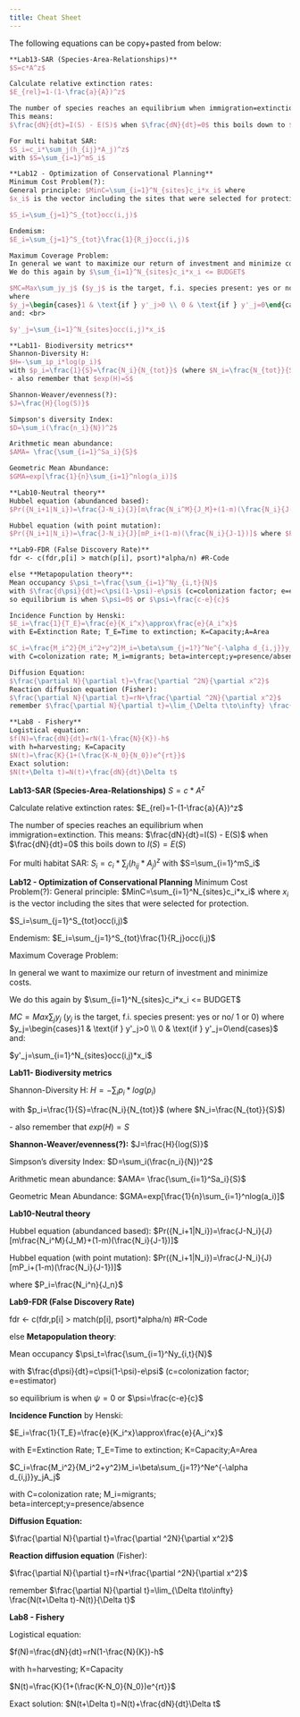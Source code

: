 ```yaml
---
title: Cheat Sheet
---
```


The following equations can be copy+pasted from below:

```tex
**Lab13-SAR (Species-Area-Relationships)**
$S=c*A^z$

Calculate relative extinction rates:
$E_{rel}=1-(1-\frac{a}{A})^z$

The number of species reaches an equilibrium when immigration=extinction.
This means: 
$\frac{dN}{dt}=I(S) - E(S)$ when $\frac{dN}{dt}=0$ this boils down to $I(S)=E(S)$

For multi habitat SAR:
$S_i=c_i*\sum_j(h_{ij}*A_j)^z$
with $S=\sum_{i=1}^mS_i$

**Lab12 - Optimization of Conservational Planning**
Minimum Cost Problem(?):
General principle: $MinC=\sum_{i=1}^N_{sites}c_i*x_i$ where
$x_i$ is the vector including the sites that were selected for protection.

$S_i=\sum_{j=1}^S_{tot}occ(i,j)$ 

Endemism:
$E_i=\sum_{j=1}^S_{tot}\frac{1}{R_j}occ(i,j)$

Maximum Coverage Problem:
In general we want to maximize our return of investment and minimize costs.
We do this again by $\sum_{i=1}^N_{sites}c_i*x_i <= BUDGET$

$MC=Max\sum_jy_j$ ($y_j$ is the target, f.i. species present: yes or no/ 1 or 0)
where 
$y_j=\begin{cases}1 & \text{if } y'_j>0 \\ 0 & \text{if } y'_j=0\end{cases}$ 
and: <br>

$y'_j=\sum_{i=1}^N_{sites}occ(i,j)*x_i$

**Lab11- Biodiversity metrics**
Shannon-Diversity H:
$H=-\sum_ip_i*log(p_i)$
with $p_i=\frac{1}{S}=\frac{N_i}{N_{tot}}$ (where $N_i=\frac{N_{tot}}{S}$)
- also remember that $exp(H)=S$

Shannon-Weaver/evenness(?):
$J=\frac{H}{log(S)}$

Simpson's diversity Index: 
$D=\sum_i(\frac{n_i}{N})^2$

Arithmetic mean abundance:
$AMA= \frac{\sum_{i=1}^Sa_i}{S}$

Geometric Mean Abundance:
$GMA=exp[\frac{1}{n}\sum_{i=1}^nlog(a_i)]$

**Lab10-Neutral theory**
Hubbel equation (abundanced based):
$Pr({N_i+1|N_i})=\frac{J-N_i}{J}[m\frac{N_i^M}{J_M}+(1-m)(\frac{N_i}{J-1})]$

Hubbel equation (with point mutation):
$Pr({N_i+1|N_i})=\frac{J-N_i}{J}[mP_i+(1-m)(\frac{N_i}{J-1})]$ where $P_i=\frac{N_i^n}{J_n}$

**Lab9-FDR (False Discovery Rate)**
fdr <- c(fdr,p[i] > match(p[i], psort)*alpha/n) #R-Code

else **Metapopulation theory**:
Mean occupancy $\psi_t=\frac{\sum_{i=1}^Ny_{i,t}{N}$
with $\frac{d\psi}{dt}=c\psi(1-\psi)-e\psi$ (c=colonization factor; e=estimator)
so equilibrium is when $\psi=0$ or $\psi=\frac{c-e}{c}$

Incidence Function by Henski:
$E_i=\frac{1}{T_E}=\frac{e}{K_i^x}\approx\frac{e}{A_i^x}$
with E=Extinction Rate; T_E=Time to extinction; K=Capacity;A=Area

$C_i=\frac{M_i^2}{M_i^2+y^2}M_i=\beta\sum_{j=1?}^Ne^{-\alpha d_{i,j}}y_jA_j$
with C=colonization rate; M_i=migrants; beta=intercept;y=presence/absence

Diffusion Equation:
$\frac{\partial N}{\partial t}=\frac{\partial ^2N}{\partial x^2}$
Reaction diffusion equation (Fisher):
$\frac{\partial N}{\partial t}=rN+\frac{\partial ^2N}{\partial x^2}$
remember $\frac{\partial N}{\partial t}=\lim_{\Delta t\to\infty} \frac{N(t+\Delta t)-N(t)}{\Delta t}$

**Lab8 - Fishery**
Logistical equation:
$f(N)=\frac{dN}{dt}=rN(1-\frac{N}{K})-h$
with h=harvesting; K=Capacity
$N(t)=\frac{K}{1+(\frac{K-N_0}{N_0})e^{rt}}$
Exact solution:
$N(t+\Delta t)=N(t)+\frac{dN}{dt}\Delta t$
```

**Lab13-SAR (Species-Area-Relationships)** $S=c*A^z$

Calculate relative extinction rates: $E_{rel}=1-(1-\frac{a}{A})^z$

The number of species reaches an equilibrium when immigration=extinction. This means: $\frac{dN}{dt}=I(S) - E(S)$ when $\frac{dN}{dt}=0$ this boils down to $I(S)=E(S)$

For multi habitat SAR: $S_i=c_i*\sum_j(h_{ij}*A_j)^z$ with $S=\sum_{i=1}^mS_i$

**Lab12 - Optimization of Conservational Planning** Minimum Cost Problem(?): General principle: $MinC=\sum_{i=1}^N_{sites}c_i*x_i$ where $x_i$ is the vector including the sites that were selected for protection.

$S_i=\sum_{j=1}^S_{tot}occ(i,j)$

Endemism: $E_i=\sum_{j=1}^S_{tot}\frac{1}{R_j}occ(i,j)$

Maximum Coverage Problem:

In general we want to maximize our return of investment and minimize costs.

We do this again by $\sum_{i=1}^N_{sites}c_i*x_i <= BUDGET$

$MC=Max\sum_jy_j$ ($y_j$ is the target, f.i. species present: yes or no/ 1 or 0) where $y_j=\begin{cases}1 & \text{if } y'_j>0 \\ 0 & \text{if } y'_j=0\end{cases}$ and:

$y'_j=\sum_{i=1}^N_{sites}occ(i,j)*x_i$

**Lab11- Biodiversity metrics**

Shannon-Diversity H: $H=-\sum_ip_i*log(p_i)$

with $p_i=\frac{1}{S}=\frac{N_i}{N_{tot}}$ (where $N_i=\frac{N_{tot}}{S}$)

\- also remember that $exp(H)=S$

**Shannon-Weaver/evenness(?):** $J=\frac{H}{log(S)}$

Simpson's diversity Index: $D=\sum_i(\frac{n_i}{N})^2$

Arithmetic mean abundance: $AMA= \frac{\sum_{i=1}^Sa_i}{S}$

Geometric Mean Abundance: $GMA=exp[\frac{1}{n}\sum_{i=1}^nlog(a_i)]$

**Lab10-Neutral theory**

Hubbel equation (abundanced based): $Pr({N_i+1|N_i})=\frac{J-N_i}{J}[m\frac{N_i^M}{J_M}+(1-m)(\frac{N_i}{J-1})]$

Hubbel equation (with point mutation): $Pr({N_i+1|N_i})=\frac{J-N_i}{J}[mP_i+(1-m)(\frac{N_i}{J-1})]$

where $P_i=\frac{N_i^n}{J_n}$

**Lab9-FDR (False Discovery Rate)**

fdr \<- c(fdr,p\[i\] \> match(p\[i\], psort)\*alpha/n) #R-Code

else **Metapopulation theory**:

Mean occupancy $\psi_t=\frac{\sum_{i=1}^Ny_{i,t}{N}$

with $\frac{d\psi}{dt}=c\psi(1-\psi)-e\psi$ (c=colonization factor; e=estimator)

so equilibrium is when $\psi=0$ or $\psi=\frac{c-e}{c}$

**Incidence Function** by Henski:

$E_i=\frac{1}{T_E}=\frac{e}{K_i^x}\approx\frac{e}{A_i^x}$

with E=Extinction Rate; T_E=Time to extinction; K=Capacity;A=Area

$C_i=\frac{M_i^2}{M_i^2+y^2}M_i=\beta\sum_{j=1?}^Ne^{-\alpha d_{i,j}}y_jA_j$

with C=colonization rate; M_i=migrants; beta=intercept;y=presence/absence

**Diffusion Equation:**

$\frac{\partial N}{\partial t}=\frac{\partial ^2N}{\partial x^2}$

**Reaction diffusion equation** (Fisher):

$\frac{\partial N}{\partial t}=rN+\frac{\partial ^2N}{\partial x^2}$

remember $\frac{\partial N}{\partial t}=\lim_{\Delta t\to\infty} \frac{N(t+\Delta t)-N(t)}{\Delta t}$

**Lab8 - Fishery**

Logistical equation:

$f(N)=\frac{dN}{dt}=rN(1-\frac{N}{K})-h$

with h=harvesting; K=Capacity

$N(t)=\frac{K}{1+(\frac{K-N_0}{N_0})e^{rt}}$

Exact solution: $N(t+\Delta t)=N(t)+\frac{dN}{dt}\Delta t$
